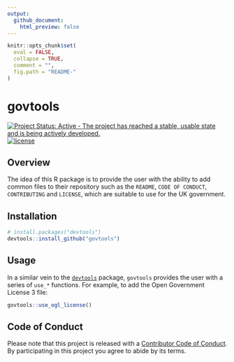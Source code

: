 ```yaml
---
output:
  github_document:
    html_preview: false
---
```


```r
knitr::opts_chunk$set(
  eval = FALSE,
  collapse = TRUE,
  comment = "",
  fig.path = "README-"
)
```

# govtools

[![Project Status: Active - The project has reached a stable, usable state and is being actively developed.](http://www.repostatus.org/badges/latest/active.svg)](http://www.repostatus.org/#active) [![license](https://img.shields.io/github/license/mashape/apistatus.svg)]()

## Overview

The idea of this R package is to provide the user with the ability to add common files to their repository such as the `README`, `CODE OF CONDUCT`, `CONTRIBUTING` and `LICENSE`, which are suitable to use for the UK government.

## Installation

```r
# install.packages("devtools")
devtools::install_github("govtools")
```

## Usage

In a similar vein to the [`devtools`](https://github.com/hadley/devtools) package, `govtools` provides the user with a series of `use_*` functions. For example, to add the Open Government License 3 file:

```r
govtools::use_ogl_license()
```

## Code of Conduct

Please note that this project is released with a [Contributor Code of Conduct](CODE_OF_CONDUCT.md). By participating in this project you agree to abide by its terms.
